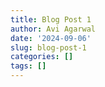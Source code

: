 ---
title: Blog Post 1
author: Avi Agarwal
date: '2024-09-06'
slug: blog-post-1
categories: []
tags: []
---
